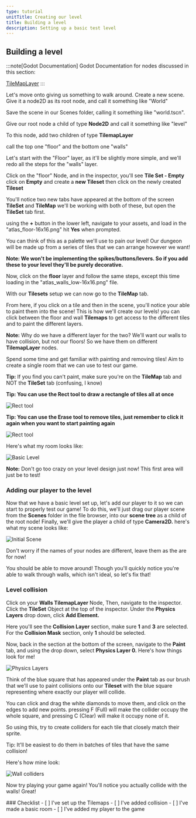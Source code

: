 ```yaml
---
type: tutorial
unitTitle: Creating our level
title: Building a level
description: Setting up a basic test level
---
```



## Building a level

:::note[Godot Documentation]
Godot Documentation for nodes discussed in this section: 

[TileMapLayer](https://docs.godotengine.org/en/stable/classes/class_tilemaplayer.html)
:::

Let's move onto giving us something to walk around. Create a new scene. Give it a node2D as its root node, and call it something like "World" 

Save the scene in our Scenes folder, calling it something like "world.tscn".

Give our root node a child of type **Node2D** and call it something like "level"

To this node, add two children of type **TilemapLayer**

call the top one "floor" and the bottom one "walls"

Let's start with the "Floor" layer, as it'll be slightly more simple, and we'll redo all the steps for the "walls" layer.

Click on the "floor" Node, and in the inspector, you'll see **Tile Set - Empty** click on **Empty** and create a **new Tileset** then click on the newly created **Tileset**

You'll notice two new tabs have appeared at the bottom of the screen **TileSet** and **TileMap** we'll be working with both of these, but open the **TileSet** tab first.

using the **+** button in the lower left, navigate to your assets, and load in the "atlas_floor-16x16.png" hit **Yes** when prompted.

You can think of this as a palette we'll use to pain our level! Our dungeon will be made up from a series of tiles that we can arrange however we want!

**Note: We won't be implementing the spikes/buttons/levers. So if you add these to your level they'll be purely decorative.**

Now, click on the **floor** layer and follow the same steps, except this time loading in the "atlas_walls_low-16x16.png" file.

With our **Tilesets** setup we can now go to the **TileMap** tab. 

From here, if you click on a tile and then in the scene, you'll notice your able to paint them into the scene! This is how we'll create our levels! you can click between the floor and wall **Tilemaps** to get access to the different tiles and to paint the different layers.

**Note:** Why do we have a different layer for the two? We'll want our walls to have collision, but not our floors! So we have them on different **TilemapLayer** nodes.

Spend some time and get familiar with painting and removing tiles! Aim to create a single room that we can use to test our game.

**Tip:** If you find you can't paint, make sure you're on the **TileMap** tab and NOT the **TileSet** tab (confusing, I know)

**Tip: You can use the Rect tool to draw a rectangle of tiles all at once**

![Rect tool](/src/assets/godot/dungeonCrawler/recttoolimg.png)

**Tip: You can use the Erase tool to remove tiles, just remember to click it again when you want to start painting again**

![Rect tool](/src/assets/godot/dungeonCrawler/eraseTool.png)

Here's what my room looks like:

![Basic Level](/src/assets/godot/dungeonCrawler/basicroomimg.png)

**Note:** Don't go too crazy on your level design just now! This first area will just be to test!

### Adding our player to the level

Now that we have a basic level set up, let's add our player to it so we can start to properly test our game! To do this, we'll just drag our player scene from the **Scenes** folder
in the file browser, into our **scene tree** as a child of the root node! Finally, we'll give the player a child of type **Camera2D.** here's what my scene looks like:

![Initial Scene](/src/assets/godot/dungeonCrawler/inittestscene.png)

Don't worry if the names of your nodes are different, leave them as the are for now!

You should be able to move around! Though you'll quickly notice you're able to walk through walls, which isn't ideal, so let's fix that!

### Level collision

Click on your **Walls TilemapLayer** Node, Then, navigate to the inspector. Click the **TileSet** Object at the top of the inspector. Under the **Physics Layers** drop down, click **Add Element.** 

Here you'll see the **Collision Layer** section, make sure **1** and **3** are selected. For the **Collision Mask** section, only **1** should be selected.

Now, back in the section at the bottom of the screen, navigate to the **Paint** tab, and using the drop down, select **Physics Layer 0.** Here's how things look for me!

![Physics Layers](/src/assets/godot/dungeonCrawler/tilesetphysicslayer.png)

Think of the blue square that has appeared under the **Paint** tab as our brush that we'll use to paint collisions onto our **Tileset** with the blue square representing where exactly our player will collide.


You can click and drag the white diamonds to move them, and click on the edges to add new points. pressing F (Full) will make the collider occupy the whole square, and pressing C (Clear) will make it occupy none of it.

So using this, try to create colliders for each tile that closely match their sprite. 

Tip: It'll be easiest to do them in batches of tiles that have the same collision!

Here's how mine look:

![Wall colliders](/src/assets/godot/dungeonCrawler/wallcolliders.png)

Now try playing your game again! You'll notice you actually collide with the walls! Great!

<Box>
### Checklist
<Checklist>
- [ ] I've set up the Tilemaps
- [ ] I've added collision
- [ ] I've made a basic room
- [ ] I've added my player to the game
</Checklist>
</Box>